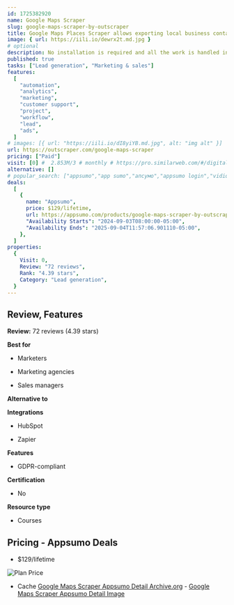 ```yaml
---
id: 1725382920
name: Google Maps Scraper
slug: google-maps-scraper-by-outscraper
title: Google Maps Places Scraper allows exporting local business contacts from Google Maps into a new file
image: { url: https://iili.io/dewrx2t.md.jpg }
# optional
description: No installation is required and all the work is handled in the cloud which keeps your IP saveWorks for all the countries where Google Maps worksUse advanced filters to scrape businesses by their rating, status, and postal codes
published: true
tasks: ["Lead generation", "Marketing & sales"]
features:
  [
    "automation",
    "analytics",
    "marketing",
    "customer support",
    "project",
    "workflow",
    "lead",
    "ads",
  ]
# images: [{ url: "https://iili.io/dI8yiYB.md.jpg", alt: "img alt" }]
url: https://outscraper.com/google-maps-scraper
pricing: ["Paid"]
visit: [0] #  2.853M/3 # monthly # https://pro.similarweb.com/#/digitalsuite/websiteanalysis/home
alternative: []
# popular_search: ["appsumo","app sumo","апсумо","appsumo login","vidiq alternatifi","appsumo","app sumo","sendfox","tidycal","appsumo login"]
deals:
  [
    {
      name: "Appsumo",
      price: $129/lifetime,
      url: https://appsumo.com/products/google-maps-scraper-by-outscraper/,
      "Availability Starts": "2024-09-03T08:00:00-05:00",
      "Availability Ends": "2025-09-04T11:57:06.901110-05:00",
    },
  ]
properties:
  {
    Visit: 0,
    Review: "72 reviews",
    Rank: "4.39 stars",
    Category: "Lead generation",
  }
---
```


## Review, Features

**Review:** 72 reviews (4.39 stars)

**Best for**

- Marketers

- Marketing agencies

- Sales managers

**Alternative to**

**Integrations**

- HubSpot

- Zapier

**Features**

- GDPR-compliant

**Certification**

- No

**Resource type**

- Courses

## Pricing - Appsumo Deals

- $129/lifetime

<Img src="https://iili.io/dk763Ku.png" alt="Plan Price" />

- Cache [Google Maps Scraper Appsumo Detail Archive.org](https://web.archive.org/web/*/https://appsumo.com/products/google-maps-scraper-by-outscraper/) - [Google Maps Scraper Appsumo Detail Image](https://iili.io/dk76U0u.png)

